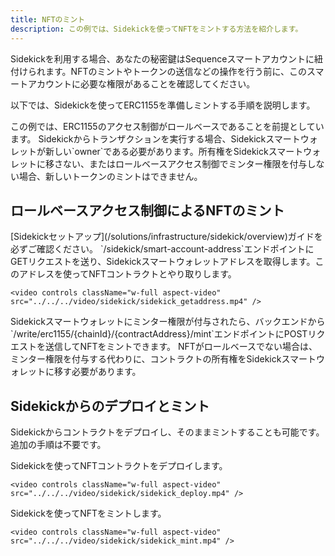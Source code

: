 ```yaml
---
title: NFTのミント
description: この例では、Sidekickを使ってNFTをミントする方法を紹介します。
---
```


Sidekickを利用する場合、あなたの秘密鍵はSequenceスマートアカウントに紐付けられます。NFTのミントやトークンの送信などの操作を行う前に、このスマートアカウントに必要な権限があることを確認してください。

以下では、Sidekickを使ってERC1155を準備しミントする手順を説明します。

<Note>
  この例では、ERC1155のアクセス制御がロールベースであることを前提としています。
</Note>

<Note>
  Sidekickからトランザクションを実行する場合、Sidekickスマートウォレットが新しい`owner`である必要があります。所有権をSidekickスマートウォレットに移さない、またはロールベースアクセス制御でミンター権限を付与しない場合、新しいトークンのミントはできません。
</Note>

## ロールベースアクセス制御によるNFTのミント

<Steps>
  <Step title="Sidekickのセットアップを完了する">
    [Sidekickセットアップ](/solutions/infrastructure/sidekick/overview)ガイドを必ずご確認ください。
  </Step>

  <Step title="Sidekickスマートウォレットアドレスを取得する">
    `/sidekick/smart-account-address`エンドポイントにGETリクエストを送り、Sidekickスマートウォレットアドレスを取得します。このアドレスを使ってNFTコントラクトとやり取りします。

    <video controls className="w-full aspect-video" src="../../../video/sidekick/sidekick_getaddress.mp4" />
  </Step>

  <Step title="コントラクトからSidekickスマートウォレットアドレスにミンター権限を付与する" />

  <Step title="NFTをミントする">
    Sidekickスマートウォレットにミンター権限が付与されたら、バックエンドから`/write/erc1155/{chainId}/{contractAddress}/mint`エンドポイントにPOSTリクエストを送信してNFTをミントできます。
  </Step>
</Steps>

<Note>
  NFTがロールベースでない場合は、ミンター権限を付与する代わりに、コントラクトの所有権をSidekickスマートウォレットに移す必要があります。
</Note>

## Sidekickからのデプロイとミント
Sidekickからコントラクトをデプロイし、そのままミントすることも可能です。追加の手順は不要です。

<Steps>
  <Step title="NFTコントラクトをデプロイする">
    Sidekickを使ってNFTコントラクトをデプロイします。

    <video controls className="w-full aspect-video" src="../../../video/sidekick/sidekick_deploy.mp4" />
  </Step>

  <Step title="NFTをミントする">
    Sidekickを使ってNFTをミントします。

    <video controls className="w-full aspect-video" src="../../../video/sidekick/sidekick_mint.mp4" />
  </Step>
</Steps>